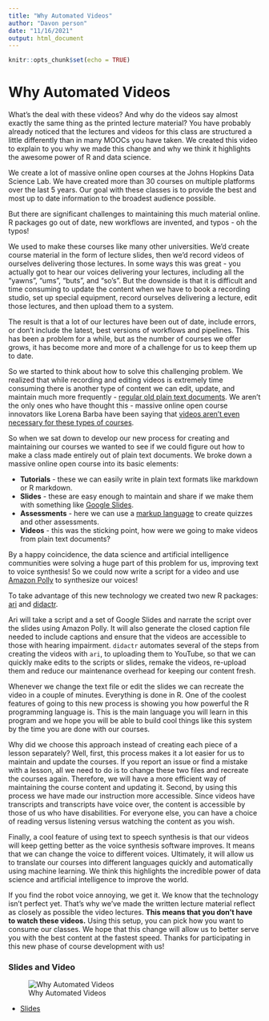 ```yaml
---
title: "Why Automated Videos"
author: "Davon person"
date: "11/16/2021"
output: html_document
---
```


```r
knitr::opts_chunk$set(echo = TRUE)
```

# Why Automated Videos

What's the deal with these videos? And why do the videos say almost exactly the same thing as the printed lecture material? You have probably already noticed that the lectures and videos for this class are structured a little differently than in many MOOCs you have taken. We created this video to explain to you why we made this change and why we think it highlights the awesome power of R and data science. 

We create a lot of massive online open courses at the Johns Hopkins Data Science Lab. We have created more than 30 courses on multiple platforms over the last 5 years. Our goal with these classes is to provide the best and most up to date information to the broadest audience possible. 

But there are significant challenges to maintaining this much material online. R packages go out of date, new workflows are invented, and typos - oh the typos! 

We used to make these courses like many other universities. We'd create course material in the form of lecture slides, then we'd record videos of ourselves delivering those lectures. In some ways this was great - you actually got to hear our voices delivering your lectures, including all the "yawns", "ums", "buts", and "so's". But the downside is that it is difficult and time consuming to update the content when we have to book a recording studio, set up special equipment, record ourselves delivering a lecture, edit those lectures, and then upload them to a system. 

The result is that a lot of our lectures have been out of date, include errors, or don't include the latest, best versions of workflows and pipelines. This has been a problem for a while, but as the number of courses we offer grows, it has become more and more of a challenge for us to keep them up to date. 

So we started to think about how to solve this challenging problem. We realized that while recording and editing videos is extremely time consuming there is another type of content we can edit, update, and maintain much more frequently - [regular old plain text documents](https://simplystatistics.org/2017/06/13/the-future-of-education-is-plain-text/). We aren't the only ones who have thought this - massive online open course innovators like Lorena Barba have been saying that [videos aren't even necessary for these types of courses](https://www.class-central.com/report/why-my-mooc-is-not-built-on-video/). 


So when we sat down to develop our new process for creating and maintaining our courses we wanted to see if we could figure out how to make a class made entirely out of plain text documents. We broke down a massive online open course into its basic elements:

* __Tutorials__ - these we can easily write in plain text formats like markdown or R markdown. 
* __Slides__ - these are easy enough to maintain and share if we make them with something like [Google Slides](https://www.google.com/slides/about/).
* __Assessments__ - here we can use a [markup language](https://leanpub.com/markua/read#leanpub-auto-quizzes-and-exercises) to create quizzes and other assessments. 
* __Videos__ - this was the sticking point, how were we going to make videos from plain text documents? 

By a happy coincidence, the data science and artificial intelligence communities were solving a huge part of this problem for us, improving text to voice synthesis! So we could now write a script for a video and use [Amazon Polly](https://aws.amazon.com/polly/) to synthesize our voices! 


To take advantage of this new technology we created two new R packages: [ari](https://cran.r-project.org/web/packages/ari/index.html) and [didactr](https://github.com/muschellij2/didactr).


Ari will take a script and a set of Google Slides and narrate the script over the slides using Amazon Polly. It will also generate the closed caption file needed to include captions and ensure that the videos are accessible to those with hearing impairment. `didactr` automates several of the steps from creating the videos with `ari`, to uploading them to YouTube, so that we can quickly make edits to the scripts or slides, remake the videos, re-upload them and reduce our maintenance overhead for keeping our content fresh.  

Whenever we change the text file or edit the slides we can recreate the video in a couple of minutes. Everything is done in R. One of the coolest features of going to this new process is showing you how powerful the R programming language is. This is the main language you will learn in this program and we hope you will be able to build cool things like this system by the time you are done with our courses. 

Why did we choose this approach instead of creating each piece of a lesson separately? Well, first, this process makes it a lot easier for us to maintain and update the courses. If you report an issue or find a mistake with a lesson, all we need to do is to change these two files and recreate the courses again. Therefore, we will have a more efficient way of maintaining the course content and updating it. Second, by using this process we have made our instruction more accessible. Since videos have transcripts and transcripts have voice over, the content is accessible by those of us who have disabilities. For everyone else, you can have a choice of reading versus listening versus watching the content as you wish.

Finally, a cool feature of using text to speech synthesis is that our videos will keep getting better as the voice synthesis software improves. It means that we can change the voice to different voices. Ultimately, it will allow us to translate our courses into different languages quickly and automatically using machine learning. We think this highlights the incredible power of data science and artificial intelligence to improve the world. 


If you find the robot voice annoying, we get it. We know that the technology isn't perfect yet. That's why we've made the written lecture material reflect as closely as possible the video lectures. **This means that you don't have to watch these videos.** Using this setup, you can pick how you want to consume our classes. We hope that this change will allow us to better serve you with the best content at the fastest speed. Thanks for participating in this new phase of course development with us! 


### Slides and Video

![Why Automated Videos](https://youtu.be/OZZt6ycsAxw)

* [Slides](https://docs.google.com/presentation/d/1FtdynwBR8IAE8x9cMTZrnWKfTPXEhH-KwkAZKQ0zwk8/edit?usp=sharing)



